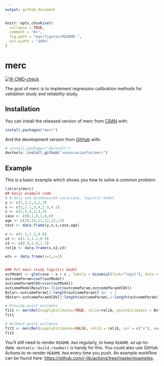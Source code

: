```yaml
---
output: github_document
---
```



```r
knitr::opts_chunk$set(
  collapse = TRUE,
  comment = "#>",
  fig.path = "man/figures/README-",
  out.width = "100%"
)
```

# merc

<!-- badges: start -->
[![R-CMD-check](https://github.com/vanessaxiaofan/merc/workflows/R-CMD-check/badge.svg)](https://github.com/vanessaxiaofan/merc/actions)
<!-- badges: end -->

The goal of merc is to implement regression calibration methods for validation study and reliability study.

## Installation

You can install the released version of merc from [CRAN](https://CRAN.R-project.org) with:

``` r
install.packages("merc")
```

And the development version from [GitHub](https://github.com/) with:

``` r
# install.packages("devtools")
devtools::install_github("vanessaxiaofan/merc")
```
## Example

This is a basic example which shows you how to solve a common problem:

```r
library(merc)
## basic example code
# # Only one mismeasured covariate, logistic model
y <- c(1,1,2,3,2,3)
x <- c(2,2.1,3,4,2.9,4.1)
s <- c(2,5,4,3,3,5)
case <- c(0,1,0,1,0,0)
age <- c(10,10,11,12,13,13)
test <- data.frame(y,x,s,case,age)

x <- c(1.1,1.2,0.8)
x2 <- c(1.2,1.2,0.9)
x3 <- c(0.9,1.0,1.3)
relib <- data.frame(x,x2,x3)

wts <- data.frame(x=1,s=1)


### Fit main study logistic model
outModel <- glm(case ~ x + s , family = binomial(link="logit"), data = test)
outcomeParam=coef(outModel)
outcomeParamVCOV=vcov(outModel)
outcomeModelResults<-(list(outcomeParam,outcomeParamVCOV))
Bstar<-outcomeParam[2:length(outcomeParam)] #p' x 1
VBstar<-outcomeParamVCOV[2:length(outcomeParam),2:length(outcomeParam)] # p' x p'

# Provide point estimate
fit1 <- mercRel(supplyEstimates=TRUE, relib=relib, pointEstimates = Bstar, vcovEstimates = VBstar, sur = c("x"), woe = c("s"), weri = c("x","x2","x3"), rr=3, ms=test, weights=wts,link = "logit",method = "glm" )
fit1

# Without point estimate
fit2 <- mercRel(supplyEstimates=FALSE, relib = relib, sur = c("x"), woe = c("s"), weri = c("x","x2","x3"), outcome = c("case"), rr=3, ms=test,method = "glm", family = binomial, link = "logit", weights=wts)
fit2

```


You'll still need to render `README.Rmd` regularly, to keep `README.md` up-to-date. `devtools::build_readme()` is handy for this. You could also use GitHub Actions to re-render `README.Rmd` every time you push. An example workflow can be found here: <https://github.com/r-lib/actions/tree/master/examples>.

